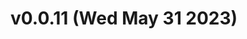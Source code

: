 
<Meta title="Components/Composed/audio-player/Overview" />

# v0.0.11 (Wed May 31 2023)
<Figma
  height="30%"
  collapsable
  url="https://www.figma.com/file/Cx0sZBqrc7kGW72bcmy90S/tokens?type=design&node-id=3-27&t=ThF1FKZYYApN4drF-4"
/>
